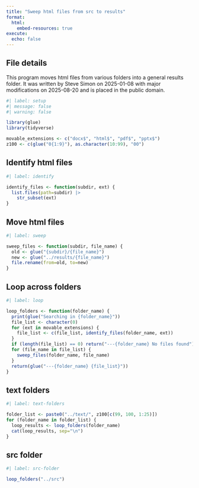 ```yaml
---
title: "Sweep html files from src to results"
format: 
  html:
    embed-resources: true
execute: 
  echo: false
---
```


## File details

This program moves html files from various folders into a general results folder. It was written by Steve Simon on 2025-01-08 with major modifications on 2025-08-20 and is placed in the public domain. 


```r
#| label: setup
#| message: false
#| warning: false

library(glue)
library(tidyverse)

movable_extensions <- c("docx$", "html$", "pdf$", "pptx$")
z100 <- c(glue("0{1:9}"), as.character(10:99), "00")
```

## Identify html files

```r
#| label: identify

identify_files <- function(subdir, ext) {
  list.files(path=subdir) |>
    str_subset(ext)
}
```

## Move html files

```r
#| label: sweep

sweep_files <- function(subdir, file_name) {
  old <- glue("{subdir}/{file_name}")
  new <- glue("../results/{file_name}")
  file.rename(from=old, to=new)
}
```

## Loop across folders

```r
#| label: loop

loop_folders <- function(folder_name) {
  print(glue("Searching in {folder_name}"))
  file_list <- character(0)
  for (ext in movable_extensions) {
    file_list <- c(file_list, identify_files(folder_name, ext))
  }
  if (length(file_list) == 0) return("---{folder_name} No files found")
  for (file_name in file_list) {
    sweep_files(folder_name, file_name)
  }
  return(glue("---{folder_name} {file_list}"))
}
```

## text folders

```r
#| label: text-folders

folder_list <- paste0("../text/", z100[c(99, 100, 1:25)])
for (folder_name in folder_list) {
  loop_results <- loop_folders(folder_name)
  cat(loop_results, sep="\n")
}

```

## src folder

```r
#| label: src-folder

loop_folders("../src")
```
